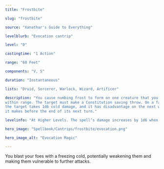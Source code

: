 ```yaml
---
title: "Frostbite"

slug: "frostbite"

source: "Xanathar's Guide to Everything"

levelblurb: "Evocation cantrip"

level: "0"

castingtime: "1 Action"

range: "60 Feet"

components: "V, S"

duration: "Instantaneous"

lists: "Druid, Sorcerer, Warlock, Wizard, Artificer"

description: "You cause numbing frost to form on one creature that you can see 
within range. The target must make a Constitution saving throw. On a failed save,
the target takes 1d6 cold damage, and it has disadvantage on the next weapon attack roll 
it makes before the end of its next turn."

levelinfo: "At Higher Levels. The spell’s damage increases by 1d6 when you reach 5th level (2d6), 11th level (3d6), and 17th level (4d6)."

hero_image: "Spellbook/Cantrips/frostbite/evocation.png"

hero_image_alt: "Evocation Magic"

---
```

You blast your foes with a freezing cold, potentially weakening them and making them vulnerable to further attacks.